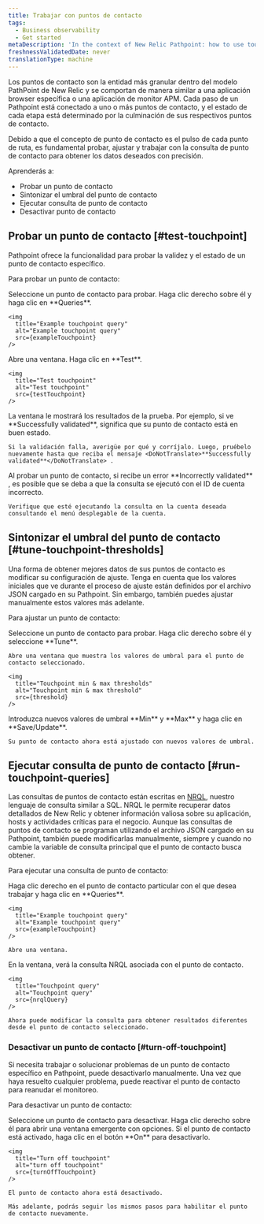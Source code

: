 ```yaml
---
title: Trabajar con puntos de contacto
tags:
  - Business observability
  - Get started
metaDescription: 'In the context of New Relic Pathpoint: how to use touchpoints. Learn how to test and tune touchpoints to fit your business journey''s need.'
freshnessValidatedDate: never
translationType: machine
---
```


 




Los puntos de contacto son la entidad más granular dentro del modelo PathPoint de New Relic y se comportan de manera similar a una aplicación browser específica o una aplicación de monitor APM. Cada paso de un Pathpoint está conectado a uno o más puntos de contacto, y el estado de cada etapa está determinado por la culminación de sus respectivos puntos de contacto.

Debido a que el concepto de punto de contacto es el pulso de cada punto de ruta, es fundamental probar, ajustar y trabajar con la consulta de punto de contacto para obtener los datos deseados con precisión.

Aprenderás a:

* Probar un punto de contacto
* Sintonizar el umbral del punto de contacto
* Ejecutar consulta de punto de contacto
* Desactivar punto de contacto

## Probar un punto de contacto [#test-touchpoint]

Pathpoint ofrece la funcionalidad para probar la validez y el estado de un punto de contacto específico.

Para probar un punto de contacto:

<Steps>
  <Step>
    Seleccione un punto de contacto para probar. Haga clic derecho sobre él y haga clic en <DoNotTranslate>**Queries**</DoNotTranslate>.

    <img
      title="Example touchpoint query"
      alt="Example touchpoint query"
      src={exampleTouchpoint}
    />
  </Step>

  <Step>
    Abre una ventana. Haga clic en <DoNotTranslate>**Test**</DoNotTranslate>.

    <img
      title="Test touchpoint"
      alt="Test touchpoint"
      src={testTouchpoint}
    />
  </Step>

  <Step>
    La ventana le mostrará los resultados de la prueba. Por ejemplo, si ve <DoNotTranslate>**Successfully validated**</DoNotTranslate>, significa que su punto de contacto está en buen estado.

    Si la validación falla, averigüe por qué y corríjalo. Luego, pruébelo nuevamente hasta que reciba el mensaje <DoNotTranslate>**Successfully validated**</DoNotTranslate> .
  </Step>

  <Callout variant="important">
    Al probar un punto de contacto, si recibe un error <DoNotTranslate>**Incorrectly validated**</DoNotTranslate> , es posible que se deba a que la consulta se ejecutó con el ID de cuenta incorrecto.

    Verifique que esté ejecutando la consulta en la cuenta deseada consultando el menú desplegable de la cuenta.
  </Callout>
</Steps>

## Sintonizar el umbral del punto de contacto [#tune-touchpoint-thresholds]

Una forma de obtener mejores datos de sus puntos de contacto es modificar su configuración de ajuste. Tenga en cuenta que los valores iniciales que ve durante el proceso de ajuste están definidos por el archivo JSON cargado en su Pathpoint. Sin embargo, también puedes ajustar manualmente estos valores más adelante.

Para ajustar un punto de contacto:

<Steps>
  <Step>
    Seleccione un punto de contacto para probar. Haga clic derecho sobre él y seleccione <DoNotTranslate>**Tune**</DoNotTranslate>.

    Abre una ventana que muestra los valores de umbral para el punto de contacto seleccionado.

    <img
      title="Touchpoint min & max thresholds"
      alt="Touchpoint min & max threshold"
      src={threshold}
    />
  </Step>

  <Step>
    Introduzca nuevos valores de umbral <DoNotTranslate>**Min**</DoNotTranslate> y <DoNotTranslate>**Max**</DoNotTranslate> y haga clic en <DoNotTranslate>**Save/Update**</DoNotTranslate>.

    Su punto de contacto ahora está ajustado con nuevos valores de umbral.
  </Step>
</Steps>

## Ejecutar consulta de punto de contacto [#run-touchpoint-queries]

Las consultas de puntos de contacto están escritas en [NRQL](/docs/query-your-data/nrql-new-relic-query-language/get-started/introduction-nrql-new-relics-query-language), nuestro lenguaje de consulta similar a SQL. NRQL le permite recuperar datos detallados de New Relic y obtener información valiosa sobre su aplicación, hosts y actividades críticas para el negocio. Aunque las consultas de puntos de contacto se programan utilizando el archivo JSON cargado en su Pathpoint, también puede modificarlas manualmente, siempre y cuando no cambie la variable de consulta principal que el punto de contacto busca obtener.

Para ejecutar una consulta de punto de contacto:

<Steps>
  <Step>
    Haga clic derecho en el punto de contacto particular con el que desea trabajar y haga clic en <DoNotTranslate>**Queries**</DoNotTranslate>.

    <img
      title="Example touchpoint query"
      alt="Example touchpoint query"
      src={exampleTouchpoint}
    />

    Abre una ventana.
  </Step>

  <Step>
    En la ventana, verá la consulta NRQL asociada con el punto de contacto.

    <img
      title="Touchpoint query"
      alt="Touchpoint query"
      src={nrqlQuery}
    />

    Ahora puede modificar la consulta para obtener resultados diferentes desde el punto de contacto seleccionado.
  </Step>
</Steps>

### Desactivar un punto de contacto [#turn-off-touchpoint]

Si necesita trabajar o solucionar problemas de un punto de contacto específico en Pathpoint, puede desactivarlo manualmente. Una vez que haya resuelto cualquier problema, puede reactivar el punto de contacto para reanudar el monitoreo.

Para desactivar un punto de contacto:

<Steps>
  <Step>
    Seleccione un punto de contacto para desactivar. Haga clic derecho sobre él para abrir una ventana emergente con opciones.
  </Step>

  <Step>
    Si el punto de contacto está activado, haga clic en el botón <DoNotTranslate>**On**</DoNotTranslate> para desactivarlo.

    <img
      title="Turn off touchpoint"
      alt="turn off touchpoint"
      src={turnOffTouchpoint}
    />

    El punto de contacto ahora está desactivado.

    Más adelante, podrás seguir los mismos pasos para habilitar el punto de contacto nuevamente.
  </Step>
</Steps>